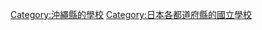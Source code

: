 {{日本行政區劃分類導航|的國立學校}}

[[Category:沖繩縣的學校|Category:沖繩縣的學校]]
[[Category:日本各都道府縣的國立學校|Category:日本各都道府縣的國立學校]]